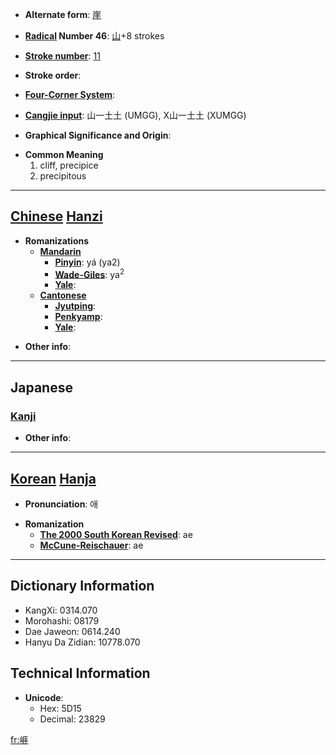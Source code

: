 * '''Alternate form''': [[崖]]

* '''[[Wiktionary:Chinese radical index| Radical]] Number 46''': [[Wiktionary:Chinese radical index 山|山]]+8 strokes

* '''[[Wiktionary:Chinese total strokes index|Stroke number]]''': [[Wiktionary:Chinese total strokes index 11|11]]

* '''Stroke order''': 

* '''[[Wiktionary:Chinese four corner index|Four-Corner System]]''': 

* '''[[Wiktionary:Chinese Cangjie index|Cangjie input]]''': 山一土土 (UMGG), X山一土土 (XUMGG)

* '''Graphical Significance and Origin''': 

* '''Common Meaning'''
*#cliff, precipice
*# precipitous


----

== [[Chinese]] [[Hanzi]] ==

* '''Romanizations'''
** '''[[Mandarin]]'''
*** '''[[Pinyin]]''': yá (ya2)
*** '''[[Wade-Giles]]''': ya<sup>2</sup>
*** '''[[Yale]]''': 
** '''[[Cantonese]]'''
*** '''[[Jyutping]]''':
*** '''[[Penkyamp]]''': 
*** '''[[Yale]]''': 

* '''Other info''': 

----

==Japanese==
===[[Kanji]]===
{{kanji|on readings=[[がい]] (gai)
|kun readings=[[がけ]] (gake)
}}

* '''Other info''':  

----

== [[Korean]] [[Hanja]] ==

* '''Pronunciation''': 애

* '''Romanization'''
** '''[[The 2000 South Korean Revised Romanization|The 2000 South Korean Revised]]''': ae
** '''[[McCune-Reischauer]]''': ae

----

== Dictionary Information ==

* KangXi: 0314.070
* Morohashi: 08179
* Dae Jaweon: 0614.240
* Hanyu Da Zidian: 10778.070

== Technical Information ==

* '''Unicode''':
** Hex: 5D15
** Decimal: 23829

[[fr:崕]]